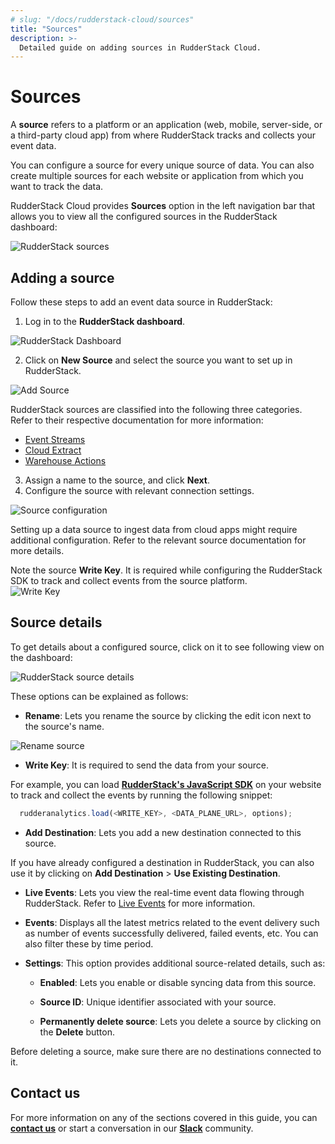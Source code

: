 ```yaml
---
# slug: "/docs/rudderstack-cloud/sources"
title: "Sources"
description: >-
  Detailed guide on adding sources in RudderStack Cloud.
---
```


# Sources

A **source** refers to a platform or an application (web, mobile, server-side, or a third-party cloud app) from where RudderStack tracks and collects your event data.

<div class="infoBlock">

  You can configure a source for every unique source of data. You can also create multiple sources for each website or application from which you want to track the data.
</div>

RudderStack Cloud provides **Sources** option in the left navigation bar that allows you to view all the configured sources in the RudderStack dashboard:

<img src="../assets/general/rudderstack-sources.png" alt="RudderStack sources" />

## Adding a source

Follow these steps to add an event data source in RudderStack:

1. Log in to the **RudderStack dashboard**.

<img src="../assets/general/connections-dashboard.png" alt="RudderStack Dashboard" />

2. Click on **New Source** and select the source you want to set up in RudderStack.

<img src="../assets/2 (30).png" alt="Add Source" />

<div class="successBlock">

  RudderStack sources are classified into the following three
  categories. Refer to their respective documentation for more information:
  <ul>
    <li>
      <a href="https://rudderstack.com/docs/stream-sources/">Event Streams</a>
    </li>
    <li>
      <a href="https://rudderstack.com/docs/cloud-extract-sources/">Cloud Extract</a>
    </li>
    <li>
      <a href="https://rudderstack.com/docs/warehouse-actions/">Warehouse Actions</a>
    </li>
  </ul>
</div>

3. Assign a name to the source, and click **Next**.
4. Configure the source with relevant connection settings.

<img src="../assets/general/source-configure.png" alt="Source configuration" />

<div class="warningBlock">

  Setting up a data source to ingest data from cloud apps might require
  additional configuration. Refer to the relevant source documentation for
  more details.
</div>

<div class="infoBlock">
  Note the source <strong>Write Key</strong>. It is required while configuring the RudderStack SDK to track and collect events from the source platform.
</div>

<img src="../assets/latest.png" alt="Write Key" />

## Source details

To get details about a configured source, click on it to see following view on the dashboard:

<img src="../assets/general/rudderstack-source-details.png" alt="RudderStack source details" />

These options can be explained as follows:

- **Rename**: Lets you rename the source by clicking the edit icon next to the source's name.

<img src="../assets/general/rename-source.png" alt="Rename source" />

- **Write Key**: It is required to send the data from your source.

For example, you can load [**RudderStack's JavaScript SDK**](https://rudderstack.com/docs/stream-sources/rudderstack-sdk-integration-guides/rudderstack-javascript-sdk/) on your website to track and collect the events by running the following snippet:

```javascript
  rudderanalytics.load(<WRITE_KEY>, <DATA_PLANE_URL>, options);
```

- **Add Destination**: Lets you add a new destination connected to this source.

<div class="infoBlock">

If you have already configured a destination in RudderStack, you can also use it by clicking on **Add Destination** > **Use Existing Destination**.
</div>

- **Live Events**: Lets you view the real-time event data flowing through RudderStack. Refer to [Live Events](https://www.rudderstack.com/docs/rudderstack-cloud/live-events/) for more information.

- **Events**: Displays all the latest metrics related to the event delivery such as number of events successfully delivered, failed events, etc. You can also filter these by time period.

- **Settings**: This option provides additional source-related details, such as:  

  - **Enabled**: Lets you enable or disable syncing data from this source.

  - **Source ID**: Unique identifier associated with your source.

  - **Permanently delete source**: Lets you delete a source by clicking on the **Delete** button.

<div class="warningBlock">

Before deleting a source, make sure there are no destinations connected to it.
</div>

## Contact us

For more information on any of the sections covered in this guide, you can [**contact us**](mailto:%20docs@rudderstack.com) or start a conversation in our [**Slack**](https://rudderstack.com/join-rudderstack-slack-community) community.
